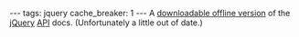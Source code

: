 ---
tags: jquery
cache_breaker: 1
---
A [http://view.jquery.com/trunk/tools/api-browser/jquery-api-browser.zip downloadable offline version] of the [[jQuery]] [[API]] docs. (Unfortunately a little out of date.)
